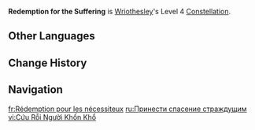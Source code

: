{{Constellation Infobox
|image         = Constellation Redemption for the Suffering.png
|character     = Wriothesley
|level         = 4
|description   = The HP restored to Wriothesley through Rebuke: Vaulting Fist will be increased to 50% of his Max HP. You must first unlock the Passive Talent "[[There Shall Be a Plea for Justice]]."<br>Additionally, when Wriothesley is healed, if the amount of healing overflows, the following effects will occur depending on whether he is on the field or not. If he is on the field, his ATK SPD will be increased by 20% for 4s. If he is off-field, all of your own party members' ATK SPD will be increased by 10% for 6s. These two methods of increasing ATK SPD cannot stack.
|scale_att1    = 
|utility1      = ATK SPD
|utility2      = Healing Improvement
|utility3      = Healing Overflow
}}
'''Redemption for the Suffering''' is [[Wriothesley]]'s Level 4 [[Constellation]].

==Other Languages==
{{Other Languages
|en      = Redemption for the Suffering
|zhs     = 予贞苦者以拯赎
|zhs_rm  = Yǔ Zhēnkǔzhě yǐ Zhěngshú
|zht     = 予貞苦者以拯贖
|zht_rm  = Yǔ Zhēnkǔzhě yǐ Zhěngshú
|zh_tl   = 
|ja      = 苦に喘ぐ者に救いを
|ja_rm   = Ku ni Aegu Mono ni Sukui wo
|ja_tl   = May the Salvation Be Upon Those Who Struggles in Suffering
|ko      = 수난자에게 구원을
|ko_rm   = 
|ko_tl   = 
|es      = Redimir a los diligentes
|es_tl   = To Redeem the Diligent
|fr      = Rédemption pour les nécessiteux
|fr_tl   = Redemption for the Needy
|ru      = Принести спасение страждущим
|ru_tl   = Bring Salvation for the Suffering
|th      = Redemption for the Suffering
|vi      = Cứu Rỗi Người Khốn Khổ
|vi_tl   = 
|de      = Erlösung den Leidenden
|de_tl   = Redemption for the Suffering
|id      = Redemption for the Suffering
|pt      = Redimindo Aqueles Que Sofrem
|pt_tl   = 
|tr      = Mazlumlara Kefaret
|tr_tl   = Redemption for the Oppressed
|it      = Redenzione per i sofferenti
|it_tl   = 
}}

==Change History==
{{Change History|4.1}}

==Navigation==
{{Talent Navbox|Wriothesley}}

[[fr:Rédemption pour les nécessiteux]]
[[ru:Принести спасение страждущим]]
[[vi:Cứu Rỗi Người Khốn Khổ]]